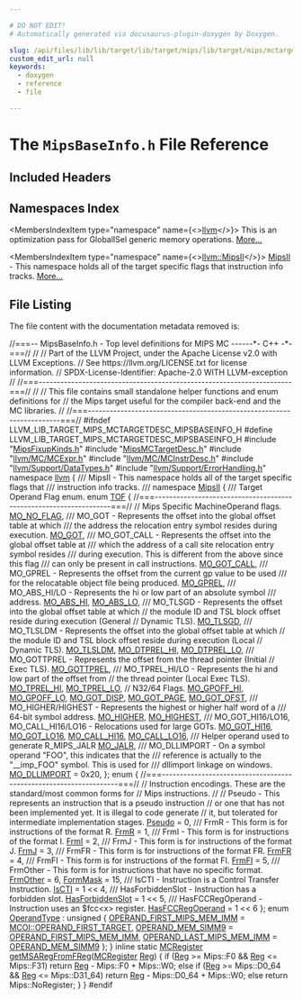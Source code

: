 ```yaml
---

# DO NOT EDIT!
# Automatically generated via docusaurus-plugin-doxygen by Doxygen.

slug: /api/files/lib/lib/target/lib/target/mips/lib/target/mips/mctargetdesc/mipsbaseinfo-h
custom_edit_url: null
keywords:
  - doxygen
  - reference
  - file

---
```





# The `MipsBaseInfo.h` File Reference

<DoxygenPage pluginConfig={pluginConfig}>



## Included Headers

<IncludesList>
<IncludesListItem
  filePath="MipsFixupKinds.h"
  permalink="/docs/api/files/lib/lib/target/lib/target/mips/lib/target/mips/mctargetdesc/mipsfixupkinds-h"
  isLocal="true" />
<IncludesListItem
  filePath="MipsMCTargetDesc.h"
  permalink="/docs/api/files/lib/lib/target/lib/target/mips/lib/target/mips/mctargetdesc/mipsmctargetdesc-h"
  isLocal="true" />
<IncludesListItem
  filePath="llvm/MC/MCExpr.h"
  permalink="/docs/api/files/include/include/llvm/include/llvm/mc/mcexpr-h"
  isLocal="true" />
<IncludesListItem
  filePath="llvm/MC/MCInstrDesc.h"
  permalink="/docs/api/files/include/include/llvm/include/llvm/mc/mcinstrdesc-h"
  isLocal="true" />
<IncludesListItem
  filePath="llvm/Support/DataTypes.h"
  permalink="/docs/api/files/include/include/llvm/include/llvm/support/datatypes-h"
  isLocal="true" />
<IncludesListItem
  filePath="llvm/Support/ErrorHandling.h"
  permalink="/docs/api/files/include/include/llvm/include/llvm/support/errorhandling-h"
  isLocal="true" />
</IncludesList>

## Namespaces Index

<MembersIndex>

<MembersIndexItem
  type="namespace"
  name={<><a href="/docs/api/namespaces/llvm">llvm</a></>}>
This is an optimization pass for GlobalISel generic memory operations. <a href="/docs/api/namespaces/llvm/#details">More...</a>
</MembersIndexItem>

<MembersIndexItem
  type="namespace"
  name={<><a href="/docs/api/namespaces/llvm/mipsii">llvm::MipsII</a></>}>
<a href="/docs/api/namespaces/llvm/mipsii">MipsII</a> - This namespace holds all of the target specific flags that instruction info tracks. <a href="/docs/api/namespaces/llvm/mipsii/#details">More...</a>
</MembersIndexItem>

</MembersIndex>


## File Listing

The file content with the documentation metadata removed is:

<ProgramListing>

<Link id="l00001" /><CodeLine lineNumber="1"><span class="doxyHighlightComment">//===-- MipsBaseInfo.h - Top level definitions for MIPS MC ------&#42;- C++ -&#42;-===//</span></CodeLine>
<Link id="l00002" /><CodeLine lineNumber="2"><span class="doxyHighlightComment">//</span></CodeLine>
<Link id="l00003" /><CodeLine lineNumber="3"><span class="doxyHighlightComment">// Part of the LLVM Project, under the Apache License v2.0 with LLVM Exceptions.</span></CodeLine>
<Link id="l00004" /><CodeLine lineNumber="4"><span class="doxyHighlightComment">// See https://llvm.org/LICENSE.txt for license information.</span></CodeLine>
<Link id="l00005" /><CodeLine lineNumber="5"><span class="doxyHighlightComment">// SPDX-License-Identifier: Apache-2.0 WITH LLVM-exception</span></CodeLine>
<Link id="l00006" /><CodeLine lineNumber="6"><span class="doxyHighlightComment">//</span></CodeLine>
<Link id="l00007" /><CodeLine lineNumber="7"><span class="doxyHighlightComment">//===----------------------------------------------------------------------===//</span></CodeLine>
<Link id="l00008" /><CodeLine lineNumber="8"><span class="doxyHighlightComment">//</span></CodeLine>
<Link id="l00009" /><CodeLine lineNumber="9"><span class="doxyHighlightComment">// This file contains small standalone helper functions and enum definitions for</span></CodeLine>
<Link id="l00010" /><CodeLine lineNumber="10"><span class="doxyHighlightComment">// the Mips target useful for the compiler back-end and the MC libraries.</span></CodeLine>
<Link id="l00011" /><CodeLine lineNumber="11"><span class="doxyHighlightComment">//</span></CodeLine>
<Link id="l00012" /><CodeLine lineNumber="12"><span class="doxyHighlightComment">//===----------------------------------------------------------------------===//</span></CodeLine>
<Link id="l00013" /><CodeLine lineNumber="13"><span class="doxyHighlightPreprocessor">#ifndef LLVM&#95;LIB&#95;TARGET&#95;MIPS&#95;MCTARGETDESC&#95;MIPSBASEINFO&#95;H</span></CodeLine>
<Link id="l00014" /><CodeLine lineNumber="14"><span class="doxyHighlightPreprocessor">#define LLVM&#95;LIB&#95;TARGET&#95;MIPS&#95;MCTARGETDESC&#95;MIPSBASEINFO&#95;H</span></CodeLine>
<Link id="l00015" /><CodeLine lineNumber="15"></CodeLine>
<Link id="l00016" /><CodeLine lineNumber="16"><span class="doxyHighlightPreprocessor">#include &quot;<a href="/docs/api/files/lib/lib/target/lib/target/mips/lib/target/mips/mctargetdesc/mipsfixupkinds-h">MipsFixupKinds.h</a>&quot;</span></CodeLine>
<Link id="l00017" /><CodeLine lineNumber="17"><span class="doxyHighlightPreprocessor">#include &quot;<a href="/docs/api/files/lib/lib/target/lib/target/mips/lib/target/mips/mctargetdesc/mipsmctargetdesc-h">MipsMCTargetDesc.h</a>&quot;</span></CodeLine>
<Link id="l00018" /><CodeLine lineNumber="18"><span class="doxyHighlightPreprocessor">#include &quot;<a href="/docs/api/files/include/include/llvm/include/llvm/mc/mcexpr-h">llvm/MC/MCExpr.h</a>&quot;</span></CodeLine>
<Link id="l00019" /><CodeLine lineNumber="19"><span class="doxyHighlightPreprocessor">#include &quot;<a href="/docs/api/files/include/include/llvm/include/llvm/mc/mcinstrdesc-h">llvm/MC/MCInstrDesc.h</a>&quot;</span></CodeLine>
<Link id="l00020" /><CodeLine lineNumber="20"><span class="doxyHighlightPreprocessor">#include &quot;<a href="/docs/api/files/include/include/llvm/include/llvm/support/datatypes-h">llvm/Support/DataTypes.h</a>&quot;</span></CodeLine>
<Link id="l00021" /><CodeLine lineNumber="21"><span class="doxyHighlightPreprocessor">#include &quot;<a href="/docs/api/files/include/include/llvm/include/llvm/support/errorhandling-h">llvm/Support/ErrorHandling.h</a>&quot;</span></CodeLine>
<Link id="l00022" /><CodeLine lineNumber="22"></CodeLine>
<Link id="l00023" /><CodeLine lineNumber="23"><span class="doxyHighlightKeyword">namespace </span><span class="doxyHighlight"><a href="/docs/api/namespaces/llvm">llvm</a> &#123;</span></CodeLine>
<Link id="l00024" /><CodeLine lineNumber="24"></CodeLine>
<Link id="l00025" /><CodeLine lineNumber="25"><span class="doxyHighlightComment">/// MipsII - This namespace holds all of the target specific flags that</span></CodeLine>
<Link id="l00026" /><CodeLine lineNumber="26"><span class="doxyHighlightComment">/// instruction info tracks.</span></CodeLine>
<Link id="l00027" /><CodeLine lineNumber="27"><span class="doxyHighlightComment">///</span></CodeLine>
<Link id="l00028" /><CodeLine lineNumber="28" lineLink="/docs/api/namespaces/llvm/mipsii"><span class="doxyHighlightKeyword">namespace </span><span class="doxyHighlight"><a href="/docs/api/namespaces/llvm/mipsii">MipsII</a> &#123;</span></CodeLine>
<Link id="l00029" /><CodeLine lineNumber="29"><span class="doxyHighlightComment">  /// Target Operand Flag enum.</span></CodeLine>
<Link id="l00030" /><CodeLine lineNumber="30" lineLink="/docs/api/namespaces/llvm/mipsii/#ab0cf5f5ed4db649fc89a1b41f8b5771f"><span class="doxyHighlight">  </span><span class="doxyHighlightKeyword">enum</span><span class="doxyHighlight"> <a href="/docs/api/namespaces/llvm/mipsii/#ab0cf5f5ed4db649fc89a1b41f8b5771f">TOF</a> &#123;</span></CodeLine>
<Link id="l00031" /><CodeLine lineNumber="31"><span class="doxyHighlight">    </span><span class="doxyHighlightComment">//===------------------------------------------------------------------===//</span></CodeLine>
<Link id="l00032" /><CodeLine lineNumber="32"><span class="doxyHighlight">    </span><span class="doxyHighlightComment">// Mips Specific MachineOperand flags.</span></CodeLine>
<Link id="l00033" /><CodeLine lineNumber="33"></CodeLine>
<Link id="l00034" /><CodeLine lineNumber="34" lineLink="/docs/api/namespaces/llvm/mipsii/#ab0cf5f5ed4db649fc89a1b41f8b5771fa2b90ab603f8ca08839a861300606d205"><span class="doxyHighlight">    <a href="/docs/api/namespaces/llvm/mipsii/#ab0cf5f5ed4db649fc89a1b41f8b5771fa2b90ab603f8ca08839a861300606d205">MO&#95;NO&#95;FLAG</a>,</span></CodeLine>
<Link id="l00035" /><CodeLine lineNumber="35"></CodeLine>
<Link id="l00036" /><CodeLine lineNumber="36"><span class="doxyHighlightComment">    /// MO&#95;GOT - Represents the offset into the global offset table at which</span></CodeLine>
<Link id="l00037" /><CodeLine lineNumber="37"><span class="doxyHighlightComment">    /// the address the relocation entry symbol resides during execution.</span></CodeLine>
<Link id="l00038" /><CodeLine lineNumber="38" lineLink="/docs/api/namespaces/llvm/mipsii/#ab0cf5f5ed4db649fc89a1b41f8b5771fa1a2e2730911aa3bb70313c56b63951e2"><span class="doxyHighlight">    <a href="/docs/api/namespaces/llvm/mipsii/#ab0cf5f5ed4db649fc89a1b41f8b5771fa1a2e2730911aa3bb70313c56b63951e2">MO&#95;GOT</a>,</span></CodeLine>
<Link id="l00039" /><CodeLine lineNumber="39"></CodeLine>
<Link id="l00040" /><CodeLine lineNumber="40"><span class="doxyHighlightComment">    /// MO&#95;GOT&#95;CALL - Represents the offset into the global offset table at</span></CodeLine>
<Link id="l00041" /><CodeLine lineNumber="41"><span class="doxyHighlightComment">    /// which the address of a call site relocation entry symbol resides</span></CodeLine>
<Link id="l00042" /><CodeLine lineNumber="42"><span class="doxyHighlightComment">    /// during execution. This is different from the above since this flag</span></CodeLine>
<Link id="l00043" /><CodeLine lineNumber="43"><span class="doxyHighlightComment">    /// can only be present in call instructions.</span></CodeLine>
<Link id="l00044" /><CodeLine lineNumber="44" lineLink="/docs/api/namespaces/llvm/mipsii/#ab0cf5f5ed4db649fc89a1b41f8b5771fa07de8fa3199be2175e9f096d59778431"><span class="doxyHighlight">    <a href="/docs/api/namespaces/llvm/mipsii/#ab0cf5f5ed4db649fc89a1b41f8b5771fa07de8fa3199be2175e9f096d59778431">MO&#95;GOT&#95;CALL</a>,</span></CodeLine>
<Link id="l00045" /><CodeLine lineNumber="45"></CodeLine>
<Link id="l00046" /><CodeLine lineNumber="46"><span class="doxyHighlightComment">    /// MO&#95;GPREL - Represents the offset from the current gp value to be used</span></CodeLine>
<Link id="l00047" /><CodeLine lineNumber="47"><span class="doxyHighlightComment">    /// for the relocatable object file being produced.</span></CodeLine>
<Link id="l00048" /><CodeLine lineNumber="48" lineLink="/docs/api/namespaces/llvm/mipsii/#ab0cf5f5ed4db649fc89a1b41f8b5771facc686a80ae02879bbbe0426839c64b2a"><span class="doxyHighlight">    <a href="/docs/api/namespaces/llvm/mipsii/#ab0cf5f5ed4db649fc89a1b41f8b5771facc686a80ae02879bbbe0426839c64b2a">MO&#95;GPREL</a>,</span></CodeLine>
<Link id="l00049" /><CodeLine lineNumber="49"></CodeLine>
<Link id="l00050" /><CodeLine lineNumber="50"><span class="doxyHighlightComment">    /// MO&#95;ABS&#95;HI/LO - Represents the hi or low part of an absolute symbol</span></CodeLine>
<Link id="l00051" /><CodeLine lineNumber="51"><span class="doxyHighlightComment">    /// address.</span></CodeLine>
<Link id="l00052" /><CodeLine lineNumber="52" lineLink="/docs/api/namespaces/llvm/mipsii/#ab0cf5f5ed4db649fc89a1b41f8b5771fa5fbdfe4fb09a0dac0b32cce2d9d68624"><span class="doxyHighlight">    <a href="/docs/api/namespaces/llvm/mipsii/#ab0cf5f5ed4db649fc89a1b41f8b5771fa5fbdfe4fb09a0dac0b32cce2d9d68624">MO&#95;ABS&#95;HI</a>,</span></CodeLine>
<Link id="l00053" /><CodeLine lineNumber="53" lineLink="/docs/api/namespaces/llvm/mipsii/#ab0cf5f5ed4db649fc89a1b41f8b5771fa23c1a6183ec3becd204af9f074a6a10e"><span class="doxyHighlight">    <a href="/docs/api/namespaces/llvm/mipsii/#ab0cf5f5ed4db649fc89a1b41f8b5771fa23c1a6183ec3becd204af9f074a6a10e">MO&#95;ABS&#95;LO</a>,</span></CodeLine>
<Link id="l00054" /><CodeLine lineNumber="54"></CodeLine>
<Link id="l00055" /><CodeLine lineNumber="55"><span class="doxyHighlightComment">    /// MO&#95;TLSGD - Represents the offset into the global offset table at which</span></CodeLine>
<Link id="l00056" /><CodeLine lineNumber="56"><span class="doxyHighlight">    </span><span class="doxyHighlightComment">// the module ID and TSL block offset reside during execution (General</span></CodeLine>
<Link id="l00057" /><CodeLine lineNumber="57"><span class="doxyHighlight">    </span><span class="doxyHighlightComment">// Dynamic TLS).</span></CodeLine>
<Link id="l00058" /><CodeLine lineNumber="58" lineLink="/docs/api/namespaces/llvm/mipsii/#ab0cf5f5ed4db649fc89a1b41f8b5771fac6c8fd74637cf047e18f442117c554e4"><span class="doxyHighlight">    <a href="/docs/api/namespaces/llvm/mipsii/#ab0cf5f5ed4db649fc89a1b41f8b5771fac6c8fd74637cf047e18f442117c554e4">MO&#95;TLSGD</a>,</span></CodeLine>
<Link id="l00059" /><CodeLine lineNumber="59"></CodeLine>
<Link id="l00060" /><CodeLine lineNumber="60"><span class="doxyHighlightComment">    /// MO&#95;TLSLDM - Represents the offset into the global offset table at which</span></CodeLine>
<Link id="l00061" /><CodeLine lineNumber="61"><span class="doxyHighlight">    </span><span class="doxyHighlightComment">// the module ID and TSL block offset reside during execution (Local</span></CodeLine>
<Link id="l00062" /><CodeLine lineNumber="62"><span class="doxyHighlight">    </span><span class="doxyHighlightComment">// Dynamic TLS).</span></CodeLine>
<Link id="l00063" /><CodeLine lineNumber="63" lineLink="/docs/api/namespaces/llvm/mipsii/#ab0cf5f5ed4db649fc89a1b41f8b5771fa90d21f29c16296571a24bef17adc20d6"><span class="doxyHighlight">    <a href="/docs/api/namespaces/llvm/mipsii/#ab0cf5f5ed4db649fc89a1b41f8b5771fa90d21f29c16296571a24bef17adc20d6">MO&#95;TLSLDM</a>,</span></CodeLine>
<Link id="l00064" /><CodeLine lineNumber="64" lineLink="/docs/api/namespaces/llvm/mipsii/#ab0cf5f5ed4db649fc89a1b41f8b5771fa4b22f53419fa8f6239a48a75ab3097c2"><span class="doxyHighlight">    <a href="/docs/api/namespaces/llvm/mipsii/#ab0cf5f5ed4db649fc89a1b41f8b5771fa4b22f53419fa8f6239a48a75ab3097c2">MO&#95;DTPREL&#95;HI</a>,</span></CodeLine>
<Link id="l00065" /><CodeLine lineNumber="65" lineLink="/docs/api/namespaces/llvm/mipsii/#ab0cf5f5ed4db649fc89a1b41f8b5771fad15659773f43e297a5f00bc6e74c476b"><span class="doxyHighlight">    <a href="/docs/api/namespaces/llvm/mipsii/#ab0cf5f5ed4db649fc89a1b41f8b5771fad15659773f43e297a5f00bc6e74c476b">MO&#95;DTPREL&#95;LO</a>,</span></CodeLine>
<Link id="l00066" /><CodeLine lineNumber="66"></CodeLine>
<Link id="l00067" /><CodeLine lineNumber="67"><span class="doxyHighlightComment">    /// MO&#95;GOTTPREL - Represents the offset from the thread pointer (Initial</span></CodeLine>
<Link id="l00068" /><CodeLine lineNumber="68"><span class="doxyHighlight">    </span><span class="doxyHighlightComment">// Exec TLS).</span></CodeLine>
<Link id="l00069" /><CodeLine lineNumber="69" lineLink="/docs/api/namespaces/llvm/mipsii/#ab0cf5f5ed4db649fc89a1b41f8b5771fa3bcf76298491174cfa096a159fcfa1bd"><span class="doxyHighlight">    <a href="/docs/api/namespaces/llvm/mipsii/#ab0cf5f5ed4db649fc89a1b41f8b5771fa3bcf76298491174cfa096a159fcfa1bd">MO&#95;GOTTPREL</a>,</span></CodeLine>
<Link id="l00070" /><CodeLine lineNumber="70"></CodeLine>
<Link id="l00071" /><CodeLine lineNumber="71"><span class="doxyHighlightComment">    /// MO&#95;TPREL&#95;HI/LO - Represents the hi and low part of the offset from</span></CodeLine>
<Link id="l00072" /><CodeLine lineNumber="72"><span class="doxyHighlight">    </span><span class="doxyHighlightComment">// the thread pointer (Local Exec TLS).</span></CodeLine>
<Link id="l00073" /><CodeLine lineNumber="73" lineLink="/docs/api/namespaces/llvm/mipsii/#ab0cf5f5ed4db649fc89a1b41f8b5771fa0b6a4b5240837361e781d83d33e47f7d"><span class="doxyHighlight">    <a href="/docs/api/namespaces/llvm/mipsii/#ab0cf5f5ed4db649fc89a1b41f8b5771fa0b6a4b5240837361e781d83d33e47f7d">MO&#95;TPREL&#95;HI</a>,</span></CodeLine>
<Link id="l00074" /><CodeLine lineNumber="74" lineLink="/docs/api/namespaces/llvm/mipsii/#ab0cf5f5ed4db649fc89a1b41f8b5771fa017c78afd95cb34d547e5b12d7e82cf2"><span class="doxyHighlight">    <a href="/docs/api/namespaces/llvm/mipsii/#ab0cf5f5ed4db649fc89a1b41f8b5771fa017c78afd95cb34d547e5b12d7e82cf2">MO&#95;TPREL&#95;LO</a>,</span></CodeLine>
<Link id="l00075" /><CodeLine lineNumber="75"></CodeLine>
<Link id="l00076" /><CodeLine lineNumber="76"><span class="doxyHighlight">    </span><span class="doxyHighlightComment">// N32/64 Flags.</span></CodeLine>
<Link id="l00077" /><CodeLine lineNumber="77" lineLink="/docs/api/namespaces/llvm/mipsii/#ab0cf5f5ed4db649fc89a1b41f8b5771faaa8df1a598df32869fd86fbf2ddeb7db"><span class="doxyHighlight">    <a href="/docs/api/namespaces/llvm/mipsii/#ab0cf5f5ed4db649fc89a1b41f8b5771faaa8df1a598df32869fd86fbf2ddeb7db">MO&#95;GPOFF&#95;HI</a>,</span></CodeLine>
<Link id="l00078" /><CodeLine lineNumber="78" lineLink="/docs/api/namespaces/llvm/mipsii/#ab0cf5f5ed4db649fc89a1b41f8b5771fa9c46e428d47c726405f2a7461d360709"><span class="doxyHighlight">    <a href="/docs/api/namespaces/llvm/mipsii/#ab0cf5f5ed4db649fc89a1b41f8b5771fa9c46e428d47c726405f2a7461d360709">MO&#95;GPOFF&#95;LO</a>,</span></CodeLine>
<Link id="l00079" /><CodeLine lineNumber="79" lineLink="/docs/api/namespaces/llvm/mipsii/#ab0cf5f5ed4db649fc89a1b41f8b5771fa909d916f4557a43b18dc4af1cd7ad54d"><span class="doxyHighlight">    <a href="/docs/api/namespaces/llvm/mipsii/#ab0cf5f5ed4db649fc89a1b41f8b5771fa909d916f4557a43b18dc4af1cd7ad54d">MO&#95;GOT&#95;DISP</a>,</span></CodeLine>
<Link id="l00080" /><CodeLine lineNumber="80" lineLink="/docs/api/namespaces/llvm/mipsii/#ab0cf5f5ed4db649fc89a1b41f8b5771fac2b1d63e911d3f10faaff19adc5b175f"><span class="doxyHighlight">    <a href="/docs/api/namespaces/llvm/mipsii/#ab0cf5f5ed4db649fc89a1b41f8b5771fac2b1d63e911d3f10faaff19adc5b175f">MO&#95;GOT&#95;PAGE</a>,</span></CodeLine>
<Link id="l00081" /><CodeLine lineNumber="81" lineLink="/docs/api/namespaces/llvm/mipsii/#ab0cf5f5ed4db649fc89a1b41f8b5771fafd34cc5a05cd588c7c54984311b3a0ba"><span class="doxyHighlight">    <a href="/docs/api/namespaces/llvm/mipsii/#ab0cf5f5ed4db649fc89a1b41f8b5771fafd34cc5a05cd588c7c54984311b3a0ba">MO&#95;GOT&#95;OFST</a>,</span></CodeLine>
<Link id="l00082" /><CodeLine lineNumber="82"></CodeLine>
<Link id="l00083" /><CodeLine lineNumber="83"><span class="doxyHighlightComment">    /// MO&#95;HIGHER/HIGHEST - Represents the highest or higher half word of a</span></CodeLine>
<Link id="l00084" /><CodeLine lineNumber="84"><span class="doxyHighlightComment">    /// 64-bit symbol address.</span></CodeLine>
<Link id="l00085" /><CodeLine lineNumber="85" lineLink="/docs/api/namespaces/llvm/mipsii/#ab0cf5f5ed4db649fc89a1b41f8b5771fae9a6bcb93bd478212b515dedbcf7d07b"><span class="doxyHighlight">    <a href="/docs/api/namespaces/llvm/mipsii/#ab0cf5f5ed4db649fc89a1b41f8b5771fae9a6bcb93bd478212b515dedbcf7d07b">MO&#95;HIGHER</a>,</span></CodeLine>
<Link id="l00086" /><CodeLine lineNumber="86" lineLink="/docs/api/namespaces/llvm/mipsii/#ab0cf5f5ed4db649fc89a1b41f8b5771fab607eb14b7755148dd000a00762e46a8"><span class="doxyHighlight">    <a href="/docs/api/namespaces/llvm/mipsii/#ab0cf5f5ed4db649fc89a1b41f8b5771fab607eb14b7755148dd000a00762e46a8">MO&#95;HIGHEST</a>,</span></CodeLine>
<Link id="l00087" /><CodeLine lineNumber="87"></CodeLine>
<Link id="l00088" /><CodeLine lineNumber="88"><span class="doxyHighlightComment">    /// MO&#95;GOT&#95;HI16/LO16, MO&#95;CALL&#95;HI16/LO16 - Relocations used for large GOTs.</span></CodeLine>
<Link id="l00089" /><CodeLine lineNumber="89" lineLink="/docs/api/namespaces/llvm/mipsii/#ab0cf5f5ed4db649fc89a1b41f8b5771fa80550b616f5cf1b51608f8f61c544204"><span class="doxyHighlight">    <a href="/docs/api/namespaces/llvm/mipsii/#ab0cf5f5ed4db649fc89a1b41f8b5771fa80550b616f5cf1b51608f8f61c544204">MO&#95;GOT&#95;HI16</a>,</span></CodeLine>
<Link id="l00090" /><CodeLine lineNumber="90" lineLink="/docs/api/namespaces/llvm/mipsii/#ab0cf5f5ed4db649fc89a1b41f8b5771fa29a813390a5f2ab8c2c72f3f298fd2d8"><span class="doxyHighlight">    <a href="/docs/api/namespaces/llvm/mipsii/#ab0cf5f5ed4db649fc89a1b41f8b5771fa29a813390a5f2ab8c2c72f3f298fd2d8">MO&#95;GOT&#95;LO16</a>,</span></CodeLine>
<Link id="l00091" /><CodeLine lineNumber="91" lineLink="/docs/api/namespaces/llvm/mipsii/#ab0cf5f5ed4db649fc89a1b41f8b5771faa34ae20e1ab04ab32424d69695d84a7d"><span class="doxyHighlight">    <a href="/docs/api/namespaces/llvm/mipsii/#ab0cf5f5ed4db649fc89a1b41f8b5771faa34ae20e1ab04ab32424d69695d84a7d">MO&#95;CALL&#95;HI16</a>,</span></CodeLine>
<Link id="l00092" /><CodeLine lineNumber="92" lineLink="/docs/api/namespaces/llvm/mipsii/#ab0cf5f5ed4db649fc89a1b41f8b5771faf24a8ce33e62490e77f5e85ae38f4217"><span class="doxyHighlight">    <a href="/docs/api/namespaces/llvm/mipsii/#ab0cf5f5ed4db649fc89a1b41f8b5771faf24a8ce33e62490e77f5e85ae38f4217">MO&#95;CALL&#95;LO16</a>,</span></CodeLine>
<Link id="l00093" /><CodeLine lineNumber="93"></CodeLine>
<Link id="l00094" /><CodeLine lineNumber="94"><span class="doxyHighlightComment">    /// Helper operand used to generate R&#95;MIPS&#95;JALR</span></CodeLine>
<Link id="l00095" /><CodeLine lineNumber="95" lineLink="/docs/api/namespaces/llvm/mipsii/#ab0cf5f5ed4db649fc89a1b41f8b5771fa1ad85da6e7dae2e1d6b2e9878a76d56f"><span class="doxyHighlight">    <a href="/docs/api/namespaces/llvm/mipsii/#ab0cf5f5ed4db649fc89a1b41f8b5771fa1ad85da6e7dae2e1d6b2e9878a76d56f">MO&#95;JALR</a>,</span></CodeLine>
<Link id="l00096" /><CodeLine lineNumber="96"></CodeLine>
<Link id="l00097" /><CodeLine lineNumber="97"><span class="doxyHighlightComment">    /// MO&#95;DLLIMPORT - On a symbol operand &quot;FOO&quot;, this indicates that the</span></CodeLine>
<Link id="l00098" /><CodeLine lineNumber="98"><span class="doxyHighlightComment">    /// reference is actually to the &quot;&#95;&#95;imp&#95;FOO&quot; symbol.  This is used for</span></CodeLine>
<Link id="l00099" /><CodeLine lineNumber="99"><span class="doxyHighlightComment">    /// dllimport linkage on windows.</span></CodeLine>
<Link id="l00100" /><CodeLine lineNumber="100" lineLink="/docs/api/namespaces/llvm/mipsii/#ab0cf5f5ed4db649fc89a1b41f8b5771fab985de2c979ebcdba6e5456b31a00222"><span class="doxyHighlight">    <a href="/docs/api/namespaces/llvm/mipsii/#ab0cf5f5ed4db649fc89a1b41f8b5771fab985de2c979ebcdba6e5456b31a00222">MO&#95;DLLIMPORT</a> = 0x20,</span></CodeLine>
<Link id="l00101" /><CodeLine lineNumber="101"><span class="doxyHighlight">  &#125;;</span></CodeLine>
<Link id="l00102" /><CodeLine lineNumber="102"></CodeLine>
<Link id="l00103" /><CodeLine lineNumber="103"><span class="doxyHighlight">  </span><span class="doxyHighlightKeyword">enum</span><span class="doxyHighlight"> &#123;</span></CodeLine>
<Link id="l00104" /><CodeLine lineNumber="104"><span class="doxyHighlight">    </span><span class="doxyHighlightComment">//===------------------------------------------------------------------===//</span></CodeLine>
<Link id="l00105" /><CodeLine lineNumber="105"><span class="doxyHighlight">    </span><span class="doxyHighlightComment">// Instruction encodings.  These are the standard/most common forms for</span></CodeLine>
<Link id="l00106" /><CodeLine lineNumber="106"><span class="doxyHighlight">    </span><span class="doxyHighlightComment">// Mips instructions.</span></CodeLine>
<Link id="l00107" /><CodeLine lineNumber="107"><span class="doxyHighlight">    </span><span class="doxyHighlightComment">//</span></CodeLine>
<Link id="l00108" /><CodeLine lineNumber="108"></CodeLine>
<Link id="l00109" /><CodeLine lineNumber="109"><span class="doxyHighlight">    </span><span class="doxyHighlightComment">// Pseudo - This represents an instruction that is a pseudo instruction</span></CodeLine>
<Link id="l00110" /><CodeLine lineNumber="110"><span class="doxyHighlight">    </span><span class="doxyHighlightComment">// or one that has not been implemented yet.  It is illegal to code generate</span></CodeLine>
<Link id="l00111" /><CodeLine lineNumber="111"><span class="doxyHighlight">    </span><span class="doxyHighlightComment">// it, but tolerated for intermediate implementation stages.</span></CodeLine>
<Link id="l00112" /><CodeLine lineNumber="112" lineLink="/docs/api/namespaces/llvm/mipsii/#aa15730b4ade780fcc4cc70b956af313ea8bea820bb9a84757d24d35912acfdb9b"><span class="doxyHighlight">    <a href="/docs/api/namespaces/llvm/mipsii/#aa15730b4ade780fcc4cc70b956af313ea8bea820bb9a84757d24d35912acfdb9b">Pseudo</a>   = 0,</span></CodeLine>
<Link id="l00113" /><CodeLine lineNumber="113"></CodeLine>
<Link id="l00114" /><CodeLine lineNumber="114"><span class="doxyHighlightComment">    /// FrmR - This form is for instructions of the format R.</span></CodeLine>
<Link id="l00115" /><CodeLine lineNumber="115" lineLink="/docs/api/namespaces/llvm/mipsii/#aa15730b4ade780fcc4cc70b956af313eae0307a8051fb3c72f5dcdd8672cebc11"><span class="doxyHighlight">    <a href="/docs/api/namespaces/llvm/mipsii/#aa15730b4ade780fcc4cc70b956af313eae0307a8051fb3c72f5dcdd8672cebc11">FrmR</a>  = 1,</span></CodeLine>
<Link id="l00116" /><CodeLine lineNumber="116"><span class="doxyHighlightComment">    /// FrmI - This form is for instructions of the format I.</span></CodeLine>
<Link id="l00117" /><CodeLine lineNumber="117" lineLink="/docs/api/namespaces/llvm/mipsii/#aa15730b4ade780fcc4cc70b956af313ea7fcd17f89e35180c7bab9419926994e1"><span class="doxyHighlight">    <a href="/docs/api/namespaces/llvm/mipsii/#aa15730b4ade780fcc4cc70b956af313ea7fcd17f89e35180c7bab9419926994e1">FrmI</a>  = 2,</span></CodeLine>
<Link id="l00118" /><CodeLine lineNumber="118"><span class="doxyHighlightComment">    /// FrmJ - This form is for instructions of the format J.</span></CodeLine>
<Link id="l00119" /><CodeLine lineNumber="119" lineLink="/docs/api/namespaces/llvm/mipsii/#aa15730b4ade780fcc4cc70b956af313ea8996a0a89eb26019e0e726a11447dfdb"><span class="doxyHighlight">    <a href="/docs/api/namespaces/llvm/mipsii/#aa15730b4ade780fcc4cc70b956af313ea8996a0a89eb26019e0e726a11447dfdb">FrmJ</a>  = 3,</span></CodeLine>
<Link id="l00120" /><CodeLine lineNumber="120"><span class="doxyHighlightComment">    /// FrmFR - This form is for instructions of the format FR.</span></CodeLine>
<Link id="l00121" /><CodeLine lineNumber="121" lineLink="/docs/api/namespaces/llvm/mipsii/#aa15730b4ade780fcc4cc70b956af313eab4f0b5581a14dbcdd01e4de807678548"><span class="doxyHighlight">    <a href="/docs/api/namespaces/llvm/mipsii/#aa15730b4ade780fcc4cc70b956af313eab4f0b5581a14dbcdd01e4de807678548">FrmFR</a> = 4,</span></CodeLine>
<Link id="l00122" /><CodeLine lineNumber="122"><span class="doxyHighlightComment">    /// FrmFI - This form is for instructions of the format FI.</span></CodeLine>
<Link id="l00123" /><CodeLine lineNumber="123" lineLink="/docs/api/namespaces/llvm/mipsii/#aa15730b4ade780fcc4cc70b956af313ea9e3e2503b6f9249256182c1e3ec7235d"><span class="doxyHighlight">    <a href="/docs/api/namespaces/llvm/mipsii/#aa15730b4ade780fcc4cc70b956af313ea9e3e2503b6f9249256182c1e3ec7235d">FrmFI</a> = 5,</span></CodeLine>
<Link id="l00124" /><CodeLine lineNumber="124"><span class="doxyHighlightComment">    /// FrmOther - This form is for instructions that have no specific format.</span></CodeLine>
<Link id="l00125" /><CodeLine lineNumber="125" lineLink="/docs/api/namespaces/llvm/mipsii/#aa15730b4ade780fcc4cc70b956af313ea7070fe677b5cf5ad78abdffd8c5e4476"><span class="doxyHighlight">    <a href="/docs/api/namespaces/llvm/mipsii/#aa15730b4ade780fcc4cc70b956af313ea7070fe677b5cf5ad78abdffd8c5e4476">FrmOther</a> = 6,</span></CodeLine>
<Link id="l00126" /><CodeLine lineNumber="126"></CodeLine>
<Link id="l00127" /><CodeLine lineNumber="127" lineLink="/docs/api/namespaces/llvm/mipsii/#aa15730b4ade780fcc4cc70b956af313ea95a92f586fd8597f2b376bb7c415a752"><span class="doxyHighlight">    <a href="/docs/api/namespaces/llvm/mipsii/#aa15730b4ade780fcc4cc70b956af313ea95a92f586fd8597f2b376bb7c415a752">FormMask</a> = 15,</span></CodeLine>
<Link id="l00128" /><CodeLine lineNumber="128"><span class="doxyHighlightComment">    /// IsCTI - Instruction is a Control Transfer Instruction.</span></CodeLine>
<Link id="l00129" /><CodeLine lineNumber="129" lineLink="/docs/api/namespaces/llvm/mipsii/#aa15730b4ade780fcc4cc70b956af313ea1bc5a446bd5b475f853dbb9642e070b9"><span class="doxyHighlight">    <a href="/docs/api/namespaces/llvm/mipsii/#aa15730b4ade780fcc4cc70b956af313ea1bc5a446bd5b475f853dbb9642e070b9">IsCTI</a> = 1 &lt;&lt; 4,</span></CodeLine>
<Link id="l00130" /><CodeLine lineNumber="130"><span class="doxyHighlightComment">    /// HasForbiddenSlot - Instruction has a forbidden slot.</span></CodeLine>
<Link id="l00131" /><CodeLine lineNumber="131" lineLink="/docs/api/namespaces/llvm/mipsii/#aa15730b4ade780fcc4cc70b956af313eaa073124a362de1f2a0c6ff15a51da563"><span class="doxyHighlight">    <a href="/docs/api/namespaces/llvm/mipsii/#aa15730b4ade780fcc4cc70b956af313eaa073124a362de1f2a0c6ff15a51da563">HasForbiddenSlot</a> = 1 &lt;&lt; 5,</span></CodeLine>
<Link id="l00132" /><CodeLine lineNumber="132"><span class="doxyHighlightComment">    /// HasFCCRegOperand - Instruction uses an $fcc&lt;x&gt; register.</span></CodeLine>
<Link id="l00133" /><CodeLine lineNumber="133" lineLink="/docs/api/namespaces/llvm/mipsii/#aa15730b4ade780fcc4cc70b956af313ea41621e62ad62ad83ed2ea6b34cd525a7"><span class="doxyHighlight">    <a href="/docs/api/namespaces/llvm/mipsii/#aa15730b4ade780fcc4cc70b956af313ea41621e62ad62ad83ed2ea6b34cd525a7">HasFCCRegOperand</a> = 1 &lt;&lt; 6</span></CodeLine>
<Link id="l00134" /><CodeLine lineNumber="134"></CodeLine>
<Link id="l00135" /><CodeLine lineNumber="135"><span class="doxyHighlight">  &#125;;</span></CodeLine>
<Link id="l00136" /><CodeLine lineNumber="136"></CodeLine>
<Link id="l00137" /><CodeLine lineNumber="137" lineLink="/docs/api/namespaces/llvm/mipsii/#afb16240cf3bc3d72d12221ab2c0777c7"><span class="doxyHighlight">  </span><span class="doxyHighlightKeyword">enum</span><span class="doxyHighlight"> <a href="/docs/api/namespaces/llvm/mipsii/#afb16240cf3bc3d72d12221ab2c0777c7">OperandType</a> : </span><span class="doxyHighlightKeywordType">unsigned</span><span class="doxyHighlight"> &#123;</span></CodeLine>
<Link id="l00138" /><CodeLine lineNumber="138" lineLink="/docs/api/namespaces/llvm/mipsii/#afb16240cf3bc3d72d12221ab2c0777c7ac344b021782f708939b2cd57ec87ef4b"><span class="doxyHighlight">    <a href="/docs/api/namespaces/llvm/mipsii/#afb16240cf3bc3d72d12221ab2c0777c7ac344b021782f708939b2cd57ec87ef4b">OPERAND&#95;FIRST&#95;MIPS&#95;MEM&#95;IMM</a> = <a href="/docs/api/namespaces/llvm/mcoi/#ad9dfed338ec3d47f30c593ee49cbf96da6619d4370b1a40e206553ecf49e168e0">MCOI::OPERAND&#95;FIRST&#95;TARGET</a>,</span></CodeLine>
<Link id="l00139" /><CodeLine lineNumber="139" lineLink="/docs/api/namespaces/llvm/mipsii/#afb16240cf3bc3d72d12221ab2c0777c7a614dc461189332a71124ff99f8312ca2"><span class="doxyHighlight">    <a href="/docs/api/namespaces/llvm/mipsii/#afb16240cf3bc3d72d12221ab2c0777c7a614dc461189332a71124ff99f8312ca2">OPERAND&#95;MEM&#95;SIMM9</a> = <a href="/docs/api/namespaces/llvm/mipsii/#afb16240cf3bc3d72d12221ab2c0777c7ac344b021782f708939b2cd57ec87ef4b">OPERAND&#95;FIRST&#95;MIPS&#95;MEM&#95;IMM</a>,</span></CodeLine>
<Link id="l00140" /><CodeLine lineNumber="140" lineLink="/docs/api/namespaces/llvm/mipsii/#afb16240cf3bc3d72d12221ab2c0777c7aeae3140bed4147309e29c89da8292269"><span class="doxyHighlight">    <a href="/docs/api/namespaces/llvm/mipsii/#afb16240cf3bc3d72d12221ab2c0777c7aeae3140bed4147309e29c89da8292269">OPERAND&#95;LAST&#95;MIPS&#95;MEM&#95;IMM</a> = <a href="/docs/api/namespaces/llvm/mipsii/#afb16240cf3bc3d72d12221ab2c0777c7a614dc461189332a71124ff99f8312ca2">OPERAND&#95;MEM&#95;SIMM9</a></span></CodeLine>
<Link id="l00141" /><CodeLine lineNumber="141"><span class="doxyHighlight">  &#125;;</span></CodeLine>
<Link id="l00142" /><CodeLine lineNumber="142"><span class="doxyHighlight">&#125;</span></CodeLine>
<Link id="l00143" /><CodeLine lineNumber="143"></CodeLine>
<Link id="l00144" /><CodeLine lineNumber="144" lineLink="/docs/api/namespaces/llvm/#a669b322839fdc3449a417a7701e04cf3"><span class="doxyHighlightKeyword">inline</span><span class="doxyHighlight"> </span><span class="doxyHighlightKeyword">static</span><span class="doxyHighlight"> <a href="/docs/api/classes/llvm/mcregister">MCRegister</a> <a href="/docs/api/namespaces/llvm/#a669b322839fdc3449a417a7701e04cf3">getMSARegFromFReg</a>(<a href="/docs/api/classes/llvm/mcregister">MCRegister</a> <a href="/docs/api/files/lib/lib/codegen/machinesink-cpp/#a359e1ff26f6d466d927a61aae45b05c3">Reg</a>) &#123;</span></CodeLine>
<Link id="l00145" /><CodeLine lineNumber="145"><span class="doxyHighlight">  </span><span class="doxyHighlightKeywordFlow">if</span><span class="doxyHighlight"> (<a href="/docs/api/files/lib/lib/codegen/machinesink-cpp/#a359e1ff26f6d466d927a61aae45b05c3">Reg</a> &gt;= Mips::F0 &amp;&amp; <a href="/docs/api/files/lib/lib/codegen/machinesink-cpp/#a359e1ff26f6d466d927a61aae45b05c3">Reg</a> &lt;= Mips::F31)</span></CodeLine>
<Link id="l00146" /><CodeLine lineNumber="146"><span class="doxyHighlight">    </span><span class="doxyHighlightKeywordFlow">return</span><span class="doxyHighlight"> <a href="/docs/api/files/lib/lib/codegen/machinesink-cpp/#a359e1ff26f6d466d927a61aae45b05c3">Reg</a> - Mips::F0 + Mips::W0;</span></CodeLine>
<Link id="l00147" /><CodeLine lineNumber="147"><span class="doxyHighlight">  </span><span class="doxyHighlightKeywordFlow">else</span><span class="doxyHighlight"> </span><span class="doxyHighlightKeywordFlow">if</span><span class="doxyHighlight"> (<a href="/docs/api/files/lib/lib/codegen/machinesink-cpp/#a359e1ff26f6d466d927a61aae45b05c3">Reg</a> &gt;= Mips::D0&#95;64 &amp;&amp; <a href="/docs/api/files/lib/lib/codegen/machinesink-cpp/#a359e1ff26f6d466d927a61aae45b05c3">Reg</a> &lt;= Mips::D31&#95;64)</span></CodeLine>
<Link id="l00148" /><CodeLine lineNumber="148"><span class="doxyHighlight">    </span><span class="doxyHighlightKeywordFlow">return</span><span class="doxyHighlight"> <a href="/docs/api/files/lib/lib/codegen/machinesink-cpp/#a359e1ff26f6d466d927a61aae45b05c3">Reg</a> - Mips::D0&#95;64 + Mips::W0;</span></CodeLine>
<Link id="l00149" /><CodeLine lineNumber="149"><span class="doxyHighlight">  </span><span class="doxyHighlightKeywordFlow">else</span></CodeLine>
<Link id="l00150" /><CodeLine lineNumber="150"><span class="doxyHighlight">    </span><span class="doxyHighlightKeywordFlow">return</span><span class="doxyHighlight"> Mips::NoRegister;</span></CodeLine>
<Link id="l00151" /><CodeLine lineNumber="151"><span class="doxyHighlight">&#125;</span></CodeLine>
<Link id="l00152" /><CodeLine lineNumber="152"><span class="doxyHighlight">&#125;</span></CodeLine>
<Link id="l00153" /><CodeLine lineNumber="153"></CodeLine>
<Link id="l00154" /><CodeLine lineNumber="154"><span class="doxyHighlightPreprocessor">#endif</span></CodeLine>

</ProgramListing>


</DoxygenPage>
